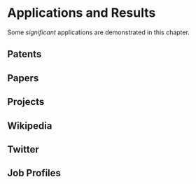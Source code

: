 # Applications and Results {#applications}

Some _significant_ applications are demonstrated in this chapter.

## Patents

## Papers

## Projects

## Wikipedia

## Twitter

## Job Profiles